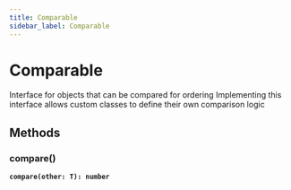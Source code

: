 ```yaml
---
title: Comparable
sidebar_label: Comparable
---
```


# Comparable

Interface for objects that can be compared for ordering
Implementing this interface allows custom classes to define their own comparison logic

## Methods

### compare()

**<code>compare(other: T): number</code>**

